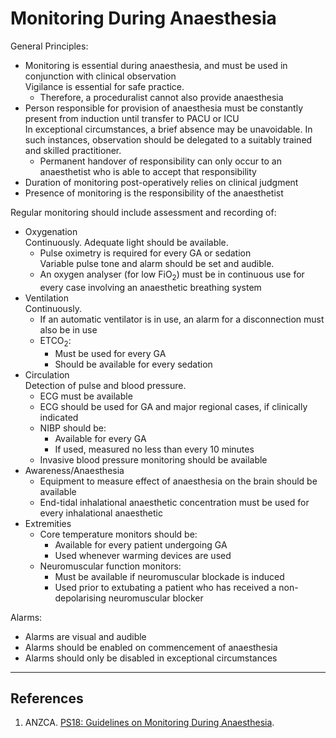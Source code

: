 # Monitoring During Anaesthesia


General Principles:

* Monitoring is essential during anaesthesia, and must be used in conjunction with clinical observation\
Vigilance is essential for safe practice.
	* Therefore, a proceduralist cannot also provide anaesthesia
* Person responsible for provision of anaesthesia must be constantly present from induction until transfer to PACU or ICU\
In exceptional circumstances, a brief absence may be unavoidable. In such instances, observation should be delegated to a suitably trained and skilled practitioner.
	* Permanent handover of responsibility can only occur to an anaesthetist who is able to accept that responsibility
* Duration of monitoring post-operatively relies on clinical judgment 
* Presence of monitoring is the responsibility of the anaesthetist

Regular monitoring should include assessment and recording of:

* Oxygenation\
Continuously. Adequate light should be available.
	* Pulse oximetry is required for every GA or sedation\
	Variable pulse tone and alarm should be set and audible.
	* An oxygen analyser (for low FiO~2~) must be in continuous use for every case involving an anaesthetic breathing system
* Ventilation\
Continuously.
	* If an automatic ventilator is in use, an alarm for a disconnection must also be in use
	* ETCO~2~:
		* Must be used for every GA
		* Should be available for every sedation
* Circulation\
Detection of pulse and blood pressure.
	* ECG must be available
	* ECG should be used for GA and major regional cases, if clinically indicated
	* NIBP should be:
		* Available for every GA
		* If used, measured no less than every 10 minutes
	* Invasive blood pressure monitoring should be available
* Awareness/Anaesthesia
	* Equipment to measure effect of anaesthesia on the brain should be available
	* End-tidal inhalational anaesthetic concentration must be used for every inhalational anaesthetic
* Extremities
	* Core temperature monitors should be:
		* Available for every patient undergoing GA
		* Used whenever warming devices are used
	* Neuromuscular function monitors:
		* Must be available if neuromuscular blockade is induced
		* Used prior to extubating a patient who has received a non-depolarising neuromuscular blocker

Alarms:

* Alarms are visual and audible
* Alarms should be enabled on commencement of anaesthesia\
* Alarms should only be disabled in exceptional circumstances

---

## References

1. ANZCA. [PS18: Guidelines on Monitoring During Anaesthesia](http://www.anzca.edu.au/Documents/ps18-2015-guidelines-on-monitoring-during-anaesthe.pdf).